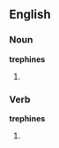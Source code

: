 ==English==

===Noun===
'''trephines'''

# {{plural of|[[trephine]]}}

===Verb===
'''trephines'''

# {{third-person singular of|[[trephine]]}}
